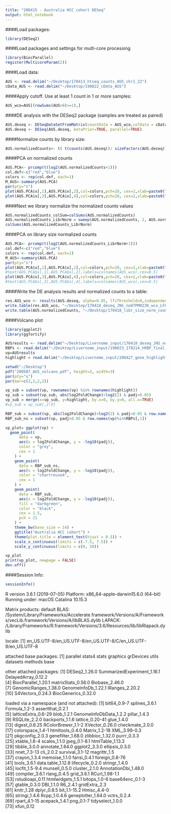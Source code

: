 ```yaml
---
title: "200415 - Australia HCC cohort DESeq"
output: html_notebook
---
```


####Load packages:
```r
library(DESeq2)
```

####Load packages and settings for multi-core processing
```r
library(BiocParallel)
register(MulticoreParam(2))
```

####Load data:
```r
AUS <- read.delim("~/Desktop/170413_htseq_counts_AUS_chr1_22")
cData_AUS <- read.delim("~/Desktop/190822_cData_AUS")
```

####Apply cutoff. Use at least 1 count in 1 or more samples:
```r
AUS_wco=AUS[(rowSums(AUS>0)>=1),]
```

####DE analysis with the DESeq2 package (samples are treated as paired)
```r
AUS.deseq <- DESeqDataSetFromMatrix(countData = AUS_wco,colData = cData_AUS, design = ~ ID + Stage)
AUS.deseq <- DESeq(AUS.deseq, betaPrior=TRUE, parallel=TRUE)
```

####Normalize counts by library size:
```r
AUS.normalizedCounts<- t( t(counts(AUS.deseq))/ sizeFactors(AUS.deseq))
```

####PCA on normalized counts
```r
AUS.PCA<- prcomp(t(log2(AUS.normalizedCounts+1)))
col.def<-c("red","blue")
colors <- rep(col.def, each=1)
M_AUS<-summary(AUS.PCA)
par(pty="s")
plot(AUS.PCA$x[,1],AUS.PCA$x[,2],col=colors,pch=20, cex=2,xlab=paste0("PC1 (", round(M_AUS$importance[2,1]*100), "%)"),ylab=paste0("PC2 (", round(M_AUS$importance[2,2]*100),"%)"))
plot(AUS.PCA$x[,3],AUS.PCA$x[,4],col=colors,pch=20, cex=2,xlab=paste0("PC3 (", round(M_AUS$importance[2,3]*100), "%)"),ylab=paste0("PC4 (", round(M_AUS$importance[2,4]*100),"%)"))
```

####Next we library normalize the normalized counts values
```r
AUS.normalizedCounts_colSum=colSums(AUS.normalizedCounts)
AUS.normalizedCounts_LibrNorm = sweep(AUS.normalizedCounts, 2, AUS.normalizedCounts_colSum, `/`)*(mean(colSums(AUS.normalizedCounts)))
colSums(AUS.normalizedCounts_LibrNorm)
```

####PCA on library size normalized counts
```r
AUS.PCA<- prcomp(t(log2(AUS.normalizedCounts_LibrNorm+1)))
col.def<-c("red","blue")
colors <- rep(col.def, each=1)
M_AUS<-summary(AUS.PCA)
par(pty="s")
plot(AUS.PCA$x[,1],AUS.PCA$x[,2],col=colors,pch=20, cex=2,xlab=paste0("PC1 (", round(M_AUS$importance[2,1]*100), "%)"),ylab=paste0("PC2 (", round(M_AUS$importance[2,2]*100),"%)"))
#text(AUS.PCA$x[,1],AUS.PCA$x[,2],labels=colnames(AUS_wco),cex=0.5)
plot(AUS.PCA$x[,3],AUS.PCA$x[,4],col=colors,pch=20, cex=2,xlab=paste0("PC3 (", round(M_AUS$importance[2,3]*100), "%)"),ylab=paste0("PC4 (", round(M_AUS$importance[2,4]*100),"%)"))
#text(AUS.PCA$x[,3],AUS.PCA$x[,4],labels=colnames(AUS_wco),cex=0.5)
```

####Write the DE analysis results and normalized counts to a table:
```r
res.AUS_wco <- results(AUS.deseq, alpha=0.05, lfcThreshold=0,independentFiltering = TRUE, contrast =list("Stagetumor","Stagecontrol"))
write.table(res.AUS_wco, "~/Desktop/170418_deseq_JNS_no07PM0230_wco_LFC0",sep="\t")
write.table(AUS.normalizedCounts, "~/Desktop/170418_libr_size_norm_counts_JNS_no07PM0230_wco_corrected_htseq",sep="\t")
```

####Volcano plot
```r
library(ggplot2)
library(ggfortify)

AUSresults <- read.delim("~/Desktop/Livernome_input/170418_deseq_JNS_no07PM0230_wco_LFC0", sep="\t")
RBPs <- read.delim("~/Desktop/Livernome_input/190823_170214_hRBP_final_list.txt")
vp=AUSresults
highlight = read.delim("~/Desktop/Livernome_input/200427_gene_highlight_list.txt", row.names = 1, header=TRUE)

setwd("~/Desktop")
pdf("200507_AUS_volcano.pdf", height=3, width=3)
par(pty="s")
par(mar=c(2,2,2,2))

vp_sub = subset(vp, rownames(vp) %in% rownames(highlight))
vp_sub = subset(vp_sub, abs(log2FoldChange)>log2(2) & padj<0.05)
vp_sub = merge(x=vp_sub, y=highlight, by.x=0, by.y=0, all.x=TRUE)
#vp_sub = vp_sub[,2:9]

RBP_sub = subset(vp, abs(log2FoldChange)>log2(2) & padj<0.05 & row.names(vp)%in%RBPs[,1])
RBP_sub_ns = subset(vp, padj>0.05 & row.names(vp)%in%RBPs[,1])

vp_plot= ggplot(vp) +
  geom_point(
      data = vp,
      aes(x = log2FoldChange, y = -log10(padj)),
      color = "grey",
      cex = 1
    ) +
    geom_point(
      data = RBP_sub_ns,
      aes(x = log2FoldChange, y = -log10(padj)),
      color = "chartreuse4",
      cex = 1
    ) +
    geom_point(
      data = RBP_sub,
      aes(x = log2FoldChange, y = -log10(padj)),
      fill = "darkgreen",
      color = "black",
      cex = 1.5,
      pch = 21
    ) +
    theme_bw(base_size = 14) +
    ggtitle("Australia HCC cohort") +
    theme(plot.title = element_text(hjust = 0.5)) +
    scale_x_continuous(limits = c(-7.5, 7.5)) +
    scale_y_continuous(limits = c(0, 50))

vp_plot
print(vp_plot, newpage = FALSE)
dev.off()
```

####Session Info:
```r
sessionInfo()
```
R version 3.6.1 (2019-07-05)
Platform: x86_64-apple-darwin15.6.0 (64-bit)
Running under: macOS Catalina 10.15.3

Matrix products: default
BLAS:   /System/Library/Frameworks/Accelerate.framework/Versions/A/Frameworks/vecLib.framework/Versions/A/libBLAS.dylib
LAPACK: /Library/Frameworks/R.framework/Versions/3.6/Resources/lib/libRlapack.dylib

locale:
[1] en_US.UTF-8/en_US.UTF-8/en_US.UTF-8/C/en_US.UTF-8/en_US.UTF-8

attached base packages:
[1] parallel  stats4    stats     graphics  grDevices utils     datasets  methods   base     

other attached packages:
 [1] DESeq2_1.26.0               SummarizedExperiment_1.16.1 DelayedArray_0.12.2        
 [4] BiocParallel_1.20.1         matrixStats_0.56.0          Biobase_2.46.0             
 [7] GenomicRanges_1.38.0        GenomeInfoDb_1.22.1         IRanges_2.20.2             
[10] S4Vectors_0.24.3            BiocGenerics_0.32.0        

loaded via a namespace (and not attached):
 [1] bit64_0.9-7            splines_3.6.1          Formula_1.2-3          assertthat_0.2.1      
 [5] latticeExtra_0.6-29    blob_1.2.1             GenomeInfoDbData_1.2.2 pillar_1.4.3          
 [9] RSQLite_2.2.0          backports_1.1.6        lattice_0.20-41        glue_1.4.0            
[13] digest_0.6.25          RColorBrewer_1.1-2     XVector_0.26.0         checkmate_2.0.0       
[17] colorspace_1.4-1       htmltools_0.4.0        Matrix_1.2-18          XML_3.99-0.3          
[21] pkgconfig_2.0.3        genefilter_1.68.0      zlibbioc_1.32.0        purrr_0.3.3           
[25] xtable_1.8-4           scales_1.1.0           jpeg_0.1-8.1           htmlTable_1.13.3      
[29] tibble_3.0.0           annotate_1.64.0        ggplot2_3.3.0          ellipsis_0.3.0        
[33] nnet_7.3-13            cli_2.0.2              survival_3.1-12        magrittr_1.5          
[37] crayon_1.3.4           memoise_1.1.0          fansi_0.4.1            foreign_0.8-76        
[41] tools_3.6.1            data.table_1.12.8      lifecycle_0.2.0        stringr_1.4.0         
[45] locfit_1.5-9.4         munsell_0.5.0          cluster_2.1.0          AnnotationDbi_1.48.0  
[49] compiler_3.6.1         rlang_0.4.5            grid_3.6.1             RCurl_1.98-1.1        
[53] rstudioapi_0.11        htmlwidgets_1.5.1      bitops_1.0-6           base64enc_0.1-3       
[57] gtable_0.3.0           DBI_1.1.0              R6_2.4.1               gridExtra_2.3         
[61] knitr_1.28             dplyr_0.8.5            bit_1.1-15.2           Hmisc_4.4-0           
[65] stringi_1.4.6          Rcpp_1.0.4.6           geneplotter_1.64.0     vctrs_0.2.4           
[69] rpart_4.1-15           acepack_1.4.1          png_0.1-7              tidyselect_1.0.0      
[73] xfun_0.12      